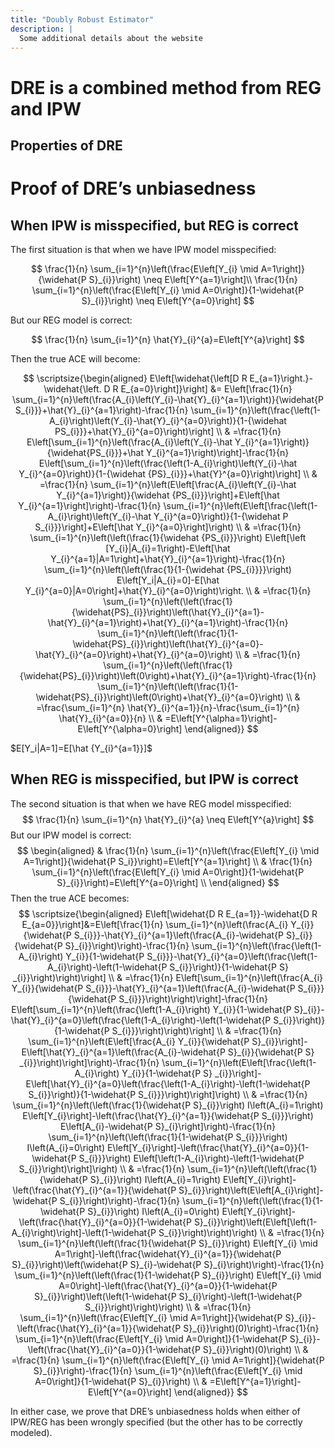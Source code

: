 ```yaml
---
title: "Doubly Robust Estimator"
description: |
  Some additional details about the website
---
```


# DRE is a combined method from REG and IPW {#dre}

## Properties of DRE

# Proof of DRE's unbiasedness

## When IPW is misspecified, but REG is correct

The first situation is that when we have IPW model misspecified:

$$
\frac{1}{n} \sum_{i=1}^{n}\left(\frac{E\left[Y_{i} \mid A=1\right]}{\widehat{P S}_{i}}\right) \neq E\left[Y^{a=1}\right]\\
\frac{1}{n} \sum_{i=1}^{n}\left(\frac{E\left[Y_{i} \mid A=0\right]}{1-\widehat{P S}_{i}}\right) \neq E\left[Y^{a=0}\right]
$$

But our REG model is correct:

$$
\frac{1}{n} \sum_{i=1}^{n} \hat{Y}_{i}^{a}=E\left[Y^{a}\right]
$$

Then the true ACE will become:

$$
\scriptsize{\begin{aligned}
E\left[\widehat{\left[D R E_{a=1}\right.}-\widehat{\left. D R E_{a=0}\right]}\right] &= E\left[\frac{1}{n} \sum_{i=1}^{n}\left(\frac{A_{i}\left(Y_{i}-\hat{Y}_{i}^{a=1}\right)}{\widehat{P S_{i}}}+\hat{Y}_{i}^{a=1}\right)-\frac{1}{n} \sum_{i=1}^{n}\left(\frac{\left(1-A_{i}\right)\left(Y_{i}-\hat{Y}_{i}^{a=0}\right)}{1-{\widehat PS_{i}}}+\hat{Y}_{i}^{a=0}\right)\right] \\
& =\frac{1}{n} E\left[\sum_{i=1}^{n}\left(\frac{A_{i}\left(Y_{i}-\hat Y_{i}^{a=1}\right)}{\widehat{PS_{i}}}+\hat Y_{i}^{a=1}\right)\right]-\frac{1}{n} E\left[\sum_{i=1}^{n}\left(\frac{\left(1-A_{i}\right)\left(Y_{i}-\hat Y_{i}^{a=0}\right)}{1-{\widehat {PS}_{i}}}+\hat{Y}^{a=0}\right)\right] \\
& =\frac{1}{n} \sum_{i=1}^{n}\left(E\left[\frac{A_{i}\left(Y_{i}-\hat Y_{i}^{a=1}\right)}{\widehat {PS_{i}}}\right]+E\left[\hat Y_{i}^{a=1}\right]\right)-\frac{1}{n} \sum_{i=1}^{n}\left(E\left[\frac{\left(1-A_{i}\right)\left(Y_{i}-\hat Y_{i}^{a=0}\right)}{1-{\widehat P S_{i}}}\right]+E\left[\hat Y_{i}^{a=0}\right]\right) \\
& =\frac{1}{n} \sum_{i=1}^{n}\left(\left(\frac{1}{\widehat {PS_{i}}}\right) E\left[\left [Y_{i}|A_{i}=1\right)-E\left[\hat Y_{i}^{a=1}|A=1\right]+\hat{Y}_{i}^{a=1}\right)-\frac{1}{n} \sum_{i=1}^{n}\left(\left(\frac{1}{1-{\widehat {PS_{i}}}}\right) E\left[Y_i|A_{i}=0]-E[\hat Y_{i}^{a=0}|A=0\right]+\hat{Y}_{i}^{a=0}\right)\right. \\
& =\frac{1}{n} \sum_{i=1}^{n}\left(\left(\frac{1}{\widehat{PS}_{i}}\right)\left(\hat{Y}_{i}^{a=1}-\hat{Y}_{i}^{a=1}\right)+\hat{Y}_{i}^{a=1}\right)-\frac{1}{n} \sum_{i=1}^{n}\left(\left(\frac{1}{1-\widehat{PS}_{i}}\right)\left(\hat{Y}_{i}^{a=0}-\hat{Y}_{i}^{a=0}\right)+\hat{Y}_{i}^{a=0}\right) \\
& =\frac{1}{n} \sum_{i=1}^{n}\left(\left(\frac{1}{\widehat{PS}_{i}}\right)\left(0\right)+\hat{Y}_{i}^{a=1}\right)-\frac{1}{n} \sum_{i=1}^{n}\left(\left(\frac{1}{1-\widehat{PS}_{i}}\right)\left(0\right)+\hat{Y}_{i}^{a=0}\right) \\
& =\frac{\sum_{i=1}^{n} \hat{Y}_{i}^{a=1}}{n}-\frac{\sum_{i=1}^{n} \hat{Y}_{i}^{a=0}}{n} \\
& =E\left[Y^{\alpha=1}\right]-E\left[Y^{\alpha=0}\right]
\end{aligned}}
$$

$E[Y_i|A=1]=E[\hat {Y_{i}^{a=1}}]$

## When REG is misspecified, but IPW is correct

The second situation is that when we have REG model misspecified:
$$
\frac{1}{n} \sum_{i=1}^{n} \hat{Y}_{i}^{a} \neq E\left[Y^{a}\right]
$$
But our IPW model is correct:
$$
\begin{aligned}
& \frac{1}{n} \sum_{i=1}^{n}\left(\frac{E\left[Y_{i} \mid A=1\right]}{\widehat{P S_i}}\right)=E\left[Y^{a=1}\right] \\
& \frac{1}{n} \sum_{i=1}^{n}\left(\frac{E\left[Y_{i} \mid A=0\right]}{1-\widehat{P S}_{i}}\right)=E\left[Y^{a=0}\right] \\
\end{aligned}
$$
Then the true ACE becomes:
$$
\scriptsize{\begin{aligned}
E\left[\widehat{D R E_{a=1}}-\widehat{D R E_{a=0}}\right]&=E\left[\frac{1}{n} \sum_{i=1}^{n}\left(\frac{A_{i} Y_{i}}{\widehat{P S_{i}}}-\hat{Y}_{i}^{a=1}\left(\frac{A_{i}-\widehat{P S}_{i}}{\widehat{P S}_{i}}\right)\right)-\frac{1}{n} \sum_{i=1}^{n}\left(\frac{\left(1-A_{i}\right) Y_{i}}{1-\widehat{P S_{i}}}-\hat{Y}_{i}^{a=0}\left(\frac{\left(1-A_{i}\right)-\left(1-\widehat{P S_{i}}\right)}{1-\widehat{P S} _{i}}\right)\right)\right] \\
& =\frac{1}{n} E\left[\sum_{i=1}^{n}\left(\frac{A_{i} Y_{i}}{\widehat{P S_{i}}}-\hat{Y}_{i}^{a=1}\left(\frac{A_{i}-\widehat{P S_{i}}}{\widehat{P S_{i}}}\right)\right)\right]-\frac{1}{n} E\left[\sum_{i=1}^{n}\left(\frac{\left(1-A_{i}\right) Y_{i}}{1-\widehat{P S}_{i}}-\hat{Y}_{i}^{a=0}\left(\frac{\left(1-A_{i}\right)-\left(1-\widehat{P S_{i}}\right)}{1-\widehat{P S_{i}}}\right)\right)\right] \\
& =\frac{1}{n} \sum_{i=1}^{n}\left(E\left[\frac{A_{i} Y_{i}}{\widehat{P S}_{i}}\right]-E\left[\hat{Y}_{i}^{a=1}\left(\frac{A_{i}-\widehat{P S}_{i}}{\widehat{P S} _{i}}\right)\right]\right)-\frac{1}{n} \sum_{i=1}^{n}\left(E\left[\frac{\left(1-A_{i}\right) Y_{i}}{1-\widehat{P S} _{i}}\right]-E\left[\hat{Y}_{i}^{a=0}\left(\frac{\left(1-A_{i}\right)-\left(1-\widehat{P S_{i}}\right)}{1-\widehat{P S_{i}}}\right)\right]\right) \\
& =\frac{1}{n} \sum_{i=1}^{n}\left(\left(\frac{1}{\widehat{P S}_{i}}\right) I\left(A_{i}=1\right) E\left[Y_{i}\right]-\left(\frac{\hat{Y}_{i}^{a=1}}{\widehat{P S_{i}}}\right) E\left[A_{i}-\widehat{P S}_{i}\right]\right)-\frac{1}{n} \sum_{i=1}^{n}\left(\left(\frac{1}{1-\widehat{P S_{i}}}\right) I\left(A_{i}=0\right) E\left[Y_{i}\right]-\left(\frac{\hat{Y}_{i}^{a=0}}{1-\widehat{P S_{i}}}\right) E\left[\left(1-A_{i}\right)-\left(1-\widehat{P S_{i}}\right)\right]\right) \\
& =\frac{1}{n} \sum_{i=1}^{n}\left(\left(\frac{1}{\widehat{P S}_{i}}\right) I\left(A_{i}=1\right) E\left[Y_{i}\right]-\left(\frac{\hat{Y}_{i}^{a=1}}{\widehat{P S}_{i}}\right)\left(E\left[A_{i}\right]-\widehat{P S_{i}}\right)\right)-\frac{1}{n} \sum_{i=1}^{n}\left(\left(\frac{1}{1-\widehat{P S}_{i}}\right) I\left(A_{i}=0\right) E\left[Y_{i}\right]-\left(\frac{\hat{Y}_{i}^{a=0}}{1-\widehat{P S}_{i}}\right)\left(E\left[\left(1-A_{i}\right)\right]-\left(1-\widehat{P S_{i}}\right)\right)\right) \\
& =\frac{1}{n} \sum_{i=1}^{n}\left(\left(\frac{1}{\widehat{P S}_{i}}\right) E\left[Y_{i} \mid A=1\right]-\left(\frac{\widehat{Y}_{i}^{a=1}}{\widehat{P S}_{i}}\right)\left(\widehat{P S}_{i}-\widehat{P S}_{i}\right)\right)-\frac{1}{n} \sum_{i=1}^{n}\left(\left(\frac{1}{1-\widehat{P S}_{i}}\right) E\left[Y_{i} \mid A=0\right]-\left(\frac{\hat{Y}_{i}^{a=0}}{1-\widehat{P S}_{i}}\right)\left(\left(1-\widehat{P S}_{i}\right)-\left(1-\widehat{P S_{i}}\right)\right)\right) \\
& =\frac{1}{n} \sum_{i=1}^{n}\left(\frac{E\left[Y_{i} \mid A=1\right]}{\widehat{P S}_{i}}-\left(\frac{\hat{Y}_{i}^{a=1}}{\widehat{P S}_{i}}\right)(0)\right)-\frac{1}{n} \sum_{i=1}^{n}\left(\frac{E\left[Y_{i} \mid A=0\right]}{1-\widehat{P S}_{i}}-\left(\frac{\hat{Y}_{i}^{a=0}}{1-\widehat{P S}_{i}}\right)(0)\right) \\
& =\frac{1}{n} \sum_{i=1}^{n}\left(\frac{E\left[Y_{i} \mid A=1\right]}{\widehat{P S}_{i}}\right)-\frac{1}{n} \sum_{i=1}^{n}\left(\frac{E\left[Y_{i} \mid A=0\right]}{1-\widehat{P S}_{i}}\right) \\
& =E\left[Y^{a=1}\right]-E\left[Y^{a=0}\right]
\end{aligned}}
$$

In either case, we prove that DRE's unbiasedness holds when either of IPW/REG has been wrongly specified (but the other has to be correctly modeled).
